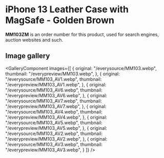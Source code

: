 
# iPhone 13 Leather Case with MagSafe - Golden Brown

<Callout type='info' emoji='👉🏻'>**MM103ZM** is an order number for this product, used for search engines, auction websites and such.</Callout>

## Image gallery

<GalleryComponent
    images={[
      {
        original: "/everysource/MM103.webp",
        thumbnail: "/everypreview/MM103.webp",
      },
      {
        original: "/everysource/MM103_AV1.webp",
        thumbnail: "/everypreview/MM103_AV1.webp",
      },
      {
        original: "/everysource/MM103_AV6.webp",
        thumbnail: "/everypreview/MM103_AV6.webp",
      },
      {
        original: "/everysource/MM103_AV7.webp",
        thumbnail: "/everypreview/MM103_AV7.webp",
      },
      {
        original: "/everysource/MM103_AV4.webp",
        thumbnail: "/everypreview/MM103_AV4.webp",
      },
      {
        original: "/everysource/MM103_AV5.webp",
        thumbnail: "/everypreview/MM103_AV5.webp",
      },
      {
        original: "/everysource/MM103_AV2.webp",
        thumbnail: "/everypreview/MM103_AV2.webp",
      },
      {
        original: "/everysource/MM103_AV3.webp",
        thumbnail: "/everypreview/MM103_AV3.webp",
      }
    ]}
  />
